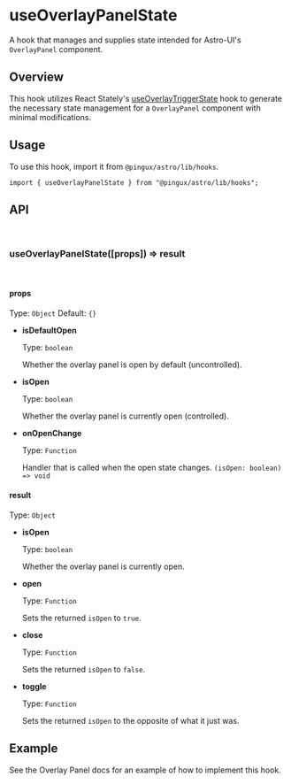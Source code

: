 
<Meta title="Hooks/useOverlayPanelState" />

# useOverlayPanelState

A hook that manages and supplies state intended for Astro-UI's `OverlayPanel` component.

## Overview

This hook utilizes React Stately's [useOverlayTriggerState](https://react-spectrum.adobe.com/react-stately/useOverlayTriggerState.html) hook to generate the necessary state management for
a `OverlayPanel` component with minimal modifications.

## Usage

To use this hook, import it from `@pingux/astro/lib/hooks`.

`import { useOverlayPanelState } from "@pingux/astro/lib/hooks";`

## API

<br />

### useOverlayPanelState([props]) => result

<br />

#### props

Type: `Object` Default: `{}`

* **isDefaultOpen**

  Type: `boolean`

  Whether the overlay panel is open by default (uncontrolled).

* **isOpen**

  Type: `boolean`

  Whether the overlay panel is currently open (controlled).

* **onOpenChange**

  Type: `Function`

  Handler that is called when the open state changes. `(isOpen: boolean) => void`

#### result

Type: `Object`

* **isOpen**

  Type: `boolean`

  Whether the overlay panel is currently open.

* **open**

  Type: `Function`

  Sets the returned `isOpen` to `true`.

* **close**

  Type: `Function`

  Sets the returned `isOpen` to `false`.

* **toggle**

  Type: `Function`

  Sets the returned `isOpen` to the opposite of what it just was.


## Example

See the <LinkTo kind="OverlayPanel" story="Default">Overlay Panel docs</LinkTo> for an example of how to 
implement this hook.
